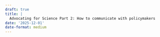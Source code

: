 ```yaml
---
draft: true 
title: |
  Advocating for Science Part 2: How to communicate with policymakers
date: '2025-12-01'
date-format: medium 
---
```





